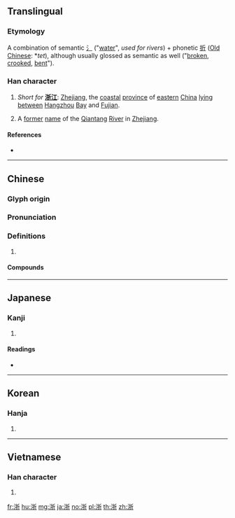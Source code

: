 {{character info/new}}
==Translingual==

===Etymology===
A combination of semantic [[氵]] ("[[water]]", ''used for rivers'') + phonetic [[折]] ([[Appendix:Baxter-Sagart Old Chinese reconstruction|Old Chinese]]: *''tet''), although usually glossed as semantic as well ("[[broken]], [[crooked]], [[bent]]").

===Han character===
{{Han char|rn=85|rad=水|as=07|sn=10|four=32121|canj=EQHL}}

# {{lb|zh|geography|abbreviation}} ''Short for'' '''[[浙江]]''': [[Zhejiang]], the [[coastal]] [[province]] of [[eastern]] [[China]] [[lying]] [[between]] [[Hangzhou]] [[bay|Bay]] and [[Fujian]].
# {{lb|zh|historical|geography}} A [[former]] [[name]] of the [[Qiantang]] [[river|River]] in [[Zhejiang]].

====References====
* {{Han ref|kx=0623.210|dkj=17458|dj=1021.100|hdz=31618.200|uh=6D59|ud=27993|bh=AEFD|bd=44797}}

----

==Chinese==
{{zh-forms}}

===Glyph origin===
{{Han etym}}

===Pronunciation===
{{zh-pron
|m=zhè
|c=zit3
|mn=qz,tw,xm,zz:chiat
|mc=y
|oc=y
|cat=
}}

===Definitions===
{{zh-hanzi}}

# {{rfdef|zh}}

====Compounds====
{{zh-der|兩浙|江浙|浙本|浙東|浙東學派|浙江|浙江潮|浙江省|浙贛鐵路}}

----

==Japanese==

===Kanji===
{{ja-kanji|grade=|rs=水07}}

# {{defn|lang=ja|sort=水07}}

====Readings====
* {{ja-readings|on=[[せつ]] (setsu)|kun=[[よなげる]] (yonageru)}}

----

==Korean==

===Hanja===
{{ko-hanja|hangeul=절|eumhun=강|rv=jeol|mr=chŏl|y=cel}}

# {{defn|lang=ko|sort=水07}}

----

==Vietnamese==

===Han character===
{{vi-hantu|[[chiết]]|rs=水07}}

# {{defn|lang=vi|sort=水07}}

[[fr:浙]]
[[hu:浙]]
[[mg:浙]]
[[ja:浙]]
[[no:浙]]
[[pl:浙]]
[[th:浙]]
[[zh:浙]]